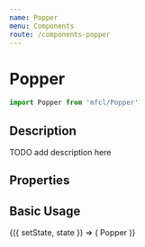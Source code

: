 ```yaml
---
name: Popper
menu: Components
route: /components-popper
---
```



# Popper

```javascript
import Popper from 'mfcl/Popper'
```

## Description

TODO add description here

## Properties

<Props of={Popper} />

## Basic Usage

<Playground>
  <Component initialState={{}}>
    {({ setState, state }) => (
      <Popper trigger={'Click Here'} offsetY={5}>
        Popper
      </Popper>
    )}
  </Component>
</Playground>
